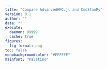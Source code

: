 ```yaml
---
title: "Compare AdvancedHMC.jl and CmdStanPy"
version: 0.1
author: ""
date: ""
execute: 
  daemon: 99999
  cache: true
figures:
  fig-format: png
toc: false
monobackgroundcolor: "#FFFFFF"
mainfont: "Palatino"
---
```


